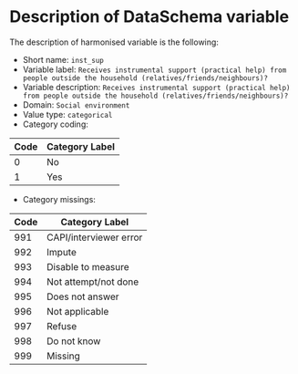 # Description of DataSchema variable

The description of harmonised variable is the following:

* Short name: `inst_sup`
* Variable label: `Receives instrumental support (practical help) from people outside the household (relatives/friends/neighbours)?`
* Variable description: `Receives instrumental support (practical help) from people outside the household (relatives/friends/neighbours)?`
* Domain: `Social environment`
* Value type: `categorical`
* Category coding:

**Code** | **Category Label**
-------- | ------------------
0        | No
1        | Yes

* Category missings: 

**Code** | **Category Label**
----| ------------------
991 | CAPI/interviewer error
992 | Impute
993 | Disable to measure
994 | Not attempt/not done
995 | Does not answer
996 | Not applicable
997 | Refuse
998 | Do not know
999 | Missing


